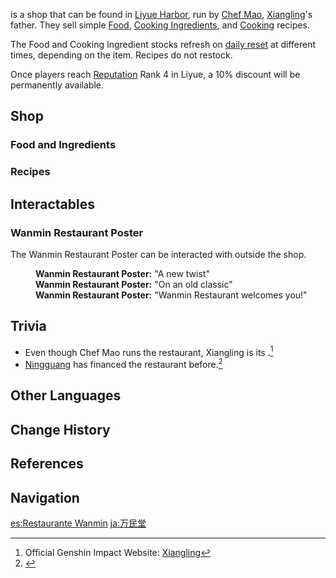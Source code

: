 {{Location Infobox
|image        = NPC Location Chef Mao Context.png
|icon         = UI Restaurant.png
|type         = Point of Interest
|region       = Liyue
|area         = Sea of Clouds
|subarea      = Liyue Harbor
}}
{{Description|A famous restaurant known in<!--"as" in-game, but that is an incorrect translation--> Chihu Rock. Some say that the goal of this restaurant is to keep everyone on earth well fed, while others believe that it strives to unify all the regional cuisines of the world. Either way, with its unique dishes, Wanmin Restaurant is surely a place worth visiting. If you really don't have time, why not grab some takeout?|World Map description}}
{{Lang|'''Wanmin Restaurant'''|zh=万民堂|zh_rm=Wànmín-táng}} is a shop that can be found in [[Liyue Harbor]], run by [[Chef Mao]], [[Xiangling]]'s father. They sell simple [[Food]], [[Cooking Ingredients]], and [[Cooking]] recipes.

The Food and Cooking Ingredient stocks refresh on [[World Reset Timers|daily reset]] at different times, depending on the item. Recipes do not restock.

Once players reach [[Reputation]] Rank 4 in Liyue, a 10% discount will be permanently available.

==Shop==
===Food and Ingredients===
{{Vendor|Chef Mao|Food and Ingredients}}

===Recipes===
{{Vendor|Chef Mao|Recipes}}

==Interactables==
===Wanmin Restaurant Poster===
The Wanmin Restaurant Poster can be interacted with outside the shop.

{{Dialogue start}}
:'''Wanmin Restaurant Poster:''' "A new twist"
:'''Wanmin Restaurant Poster:''' "On an old classic"
:'''Wanmin Restaurant Poster:''' "Wanmin Restaurant welcomes you!"
{{Dialogue end}}

==Trivia==
*Even though Chef Mao runs the restaurant, Xiangling is its {{w|head chef}}.<ref>Official Genshin Impact Website: [https://genshin.hoyoverse.com/en/character/liyue?char=3 Xiangling]</ref>
*[[Ningguang]] has financed the restaurant before.<ref>{{Ref/VO|Ningguang|About Xiangling}}</ref>

==Other Languages==
{{Other Languages
|en      = Wanmin Restaurant
|zhs     = 万民堂
|zhs_rm  = Wànmín-táng
|zht     = 萬民堂
|zht_rm  = Wànmín-táng
|zh_tl   = All-People Hall
|ja      = 万民堂
|ja_rm   = Banmin-dou<ref>{{Ref/VO|Xiangling|About Chongyun|ja}}</ref>
|ja_tl   = All-People Hall{{Sino|ja}}
|ko      = {{tt|만민당|萬民堂}}
|ko_rm   = Manmin-dang
|ko_tl   = All-People Hall{{Sino|ko}}
|es      = Restaurante Wanmin
|es_tl   = Wanmin Restaurant
|fr      = Restaurant Wanmin
|fr_tl   = Wanmin Restaurant
|ru      = Ресторан «Народный выбор»
|ru_tl   = "People's Choice" Restaurant
|th      = ภัตตาคาร Wanmin
|th_rm   = Phattakhan Wanmin
|th_tl   = Wanmin Restaurant
|vi      = {{tt|Vạn Dân Đường|萬民堂}}
|vi_tl   = All-People Hall{{Sino|vi}}
|de      = Restaurant Wanmin
|de_tl   = Wanmin Restaurant
|id      = Restoran Wanmin
|id_tl   = Wanmin Restaurant
|pt      = Restaurante Wanmin
|pt_tl   = Wanmin Restaurant
}}

==Change History==
{{Change History|1.0}}

==References==
{{Reflist}}

==Navigation==
{{PoI Navbox|Liyue}}

[[es:Restaurante Wanmin]]
[[ja:万民堂]]